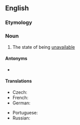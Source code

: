 ==English==

===Etymology===
{{prefix|en|un|availability}}

===Noun===
{{en-noun|~}}

# The state of being [[unavailable]]

====Antonyms====
* {{l|en|availability}}

====Translations====
{{trans-top|state of being unavailable}}
* Czech: {{t|cs|nedostupnost|f}}
* French: {{t+|fr|indisponibilité|f}}
* German: {{t|de|Nichtverfügbarkeit|f}}
{{trans-mid}}
* Portuguese: {{t|pt|indisponibilidade|f}}
* Russian: {{t+|ru|недосту́пность|f}}
{{trans-bottom}}